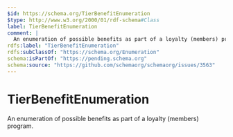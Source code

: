 ```yaml
---
$id: https://schema.org/TierBenefitEnumeration
$type: http://www.w3.org/2000/01/rdf-schema#Class
label: TierBenefitEnumeration
comment: |
  An enumeration of possible benefits as part of a loyalty (members) program.
rdfs:label: "TierBenefitEnumeration"
rdfs:subClassOf: "https://schema.org/Enumeration"
schema:isPartOf: "https://pending.schema.org"
schema:source: "https://github.com/schemaorg/schemaorg/issues/3563"
---
```


# TierBenefitEnumeration

An enumeration of possible benefits as part of a loyalty (members) program.

